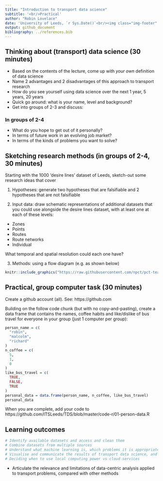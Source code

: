 ```yaml
---
title: "Introduction to transport data science"
subtitle: '<br/>Practical'
author: "Robin Lovelace"
date: 'University of Leeds, `r Sys.Date()`<br/><img class="img-footer" alt="" src="http://www.stephanehess.me.uk/images/picture3.png">'
output: github_document
bibliography: ../references.bib
---
```


## Thinking about (transport) data science (30 minutes)

- Based on the contents of the lecture, come up with *your own* definition of data science
- Name 2 advantages and 2 disadvantages of this approach to transport research
- How do you see yourself using data science over the next 1 year, 5 years, 20 years
- Quick go around: what is your name, level and background?
- Get into groups of 2-3 and discuss:

### In groups of 2-4

- What do you hope to get out of it personally?
- In terms of future work in an evolving job market?
- In terms of the kinds of problems you want to solve?

## Sketching research methods (in groups of 2-4, 30 minutes)

Starting with the 1000 'desire lines' dataset of Leeds, sketch-out some research ideas that cover

1) Hypotheses: generate two hypotheses that are falsifiable and 2 hypotheses that are not falsifiable

2) Input data: draw schematic representations of additional datasets that you could use alongside the desire lines dataset, with at least one at each of these levels:

- Zones
- Points
- Routes
- Route networks
- Individual

What temporal and spatial resolution could each one have?

3) Methods: using a flow diagram (e.g. as shown below)

```r
knitr::include_graphics("https://raw.githubusercontent.com/npct/pct-team/master/flow-model/flow-diag2.png")
```

## Practical, group computer task (30 minutes)

Create a github account (all). See: https://github.com

Building on the follow code chunk (but with no copy-and-pasting), create a data frame that contains the names, coffee habits and like/dislike of bus travel for everyone in your group (just 1 computer per group):


```r
person_name = c(
  "robin",
  "malcolm",
  "richard"
)
n_coffee = c(
  5,
  1,
  0
)
like_bus_travel = c(
  TRUE,
  FALSE,
  TRUE
)
personal_data = data.frame(person_name, n_coffee, like_bus_travel)
personal_data
```

When you are complete, add your code to https://github.com/ITSLeeds/TDS/blob/master/code-r/01-person-data.R

## Learning outcomes

```r
# Identify available datasets and access and clean them
# Combine datasets from multiple sources
# Understand what machine learning is, which problems it is appropriate for compared with traditional statistical approaches, and how to implement machine learning techniques
# Visualise and communicate the results of transport data science, and know about setting-up interactive web applications
# Deciding when to use local computing power vs cloud services
```

- Articulate the relevance and limitations of data-centric analysis applied to transport problems, compared with other methods